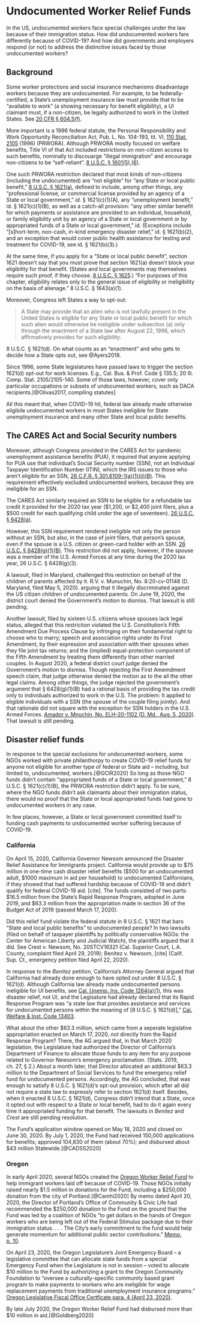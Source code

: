 # Undocumented Worker Relief Funds

In the US, undocumented workers face special challenges under the law because of their immigration status. How did undocumented workers fare differently because of COVID-19? And how did governments and employers respond (or not) to address the distinctive issues faced by those undocumented workers?

## Background

Some worker protections and social insurance mechanisms disadvantage workers because they are undocumented. For example, to be federally-certified, a State's unemployment insurance law must provide that to be "available to work" (a showing necessary for benefit eligibility), a UI claimant must, if a non-citizen, be legally authorized to work in the United States. See [20 CFR § 604.5(f)](https://www.ecfr.gov/cgi-bin/retrieveECFR?gp=&SID=f6d24b9ec09459c3e1487411a97e871f&mc=true&r=PART&n=pt20.3.604#se20.3.604_15).

More important is a 1996 federal statute, the Personal Responsibility and Work Opportunity Reconciliation Act, Pub. L. No. 104-193, tit. VI, [110 Stat. 2105](https://www.govinfo.gov/content/pkg/STATUTE-110/pdf/STATUTE-110-Pg2105.pdf) (1996) (PRWORA).  Although PRWORA mostly focused on welfare benefits, Title VI of that Act included restrictions on non-citizen access to such benefits, nominally to discouarge "illegal immigration" and encourage non-citizens to be "self-reliant". [8 U.S.C. § 1601(5),(6)](https://www.govinfo.gov/content/pkg/USCODE-2018-title8/html/USCODE-2018-title8-chap14-sec1601.htm).

One such PRWORA restriction declared that most kinds of non-citizens (including the undocumented) are "not eligible" for "any State or local public benefit," [8 U.S.C. § 1621(a)](https://www.govinfo.gov/content/pkg/USCODE-2018-title8/html/USCODE-2018-title8-chap14-subchapII-sec1621.htm), defined to include, among other things, any "professional license, or commercial license provided by an agency of a State or local government," _id._ § 1621(c)(1)(A), any "unemployment benefit," id. § 1621(c)(1)(B), as well as a catch-all provision: "any other similar benefit for which payments or assistance are provided to an individual, household, or family eligibility unit by an agency of a State or local government or by appropriated funds of a State or local government," id. (Exceptions include "[s]hort-term, non-cash, in-kind emergency disaster relief," id. § 1621(b)(2), and an exception that would cover public health assistance for testing and treatment for COVID-19, see id. § 1621(b)(3).)

At the same time, if you apply for a "State or local public benefit", section 1621 doesn't say that you must prove that section 1621(a) doesn't block your eligibility for that benefit. (States and local governments may themselves require such proof, if they choose. [8 U.S.C. § 1625](https://www.govinfo.gov/content/pkg/USCODE-2018-title8/html/USCODE-2018-title8-chap14-subchapII-sec1625.htm).) "For purposes of this chapter, eligibility relates only to the general issue of eligibility or ineligibility on the basis of alienage.” 8 U.S.C. § 1643(a)(1).

Moreover, Congress left States a way to opt-out:

>A State may provide that an alien who is not lawfully present in the United States is eligible for any State or local public benefit for which such alien would otherwise be ineligible under subsection (a) only through the enactment of a State law after August 22, 1996, which affirmatively provides for such eligibility.

8 U.S.C. § 1621(d). On what counts as an "enactment" and who gets to decide how a State opts out, see @Ayers2018.

Since 1996, some State legislatures have passed laws to trigger the section 1621(d) opt-out for work licenses. E.g., Cal. Bus. & Prof. Code § 135.5; 20 Ill. Comp. Stat. 2105/2105-140. Some of those laws, however, cover only particular occupations or subsets of undocumented workers, such as DACA recipients.[@Olivas2017, compiling statutes]

All this meant that, when COVID-19 hit, federal law already made otherwise eligibile undocumented workers in most States ineligible for State unemployment insurance and many other State and local public benefits.

## The CARES Act and Social Security numbers

Moreover, although Congress provided in the CARES Act for pandemic unemployment assistance benefits (PUA), it required that anyone applying for PUA use that individual's Social Security number (SSN), not an Individual Taxpayer Identification Number (ITIN), which the IRS issues to those who aren't eligible for an SSN, [26 C.F.R. § 301.6109-1(a)(1)(ii)(B)](https://www.ecfr.gov/cgi-bin/text-idx?node=pt26.20.301&rgn=div5#se26.20.301_16109_61). This requirement effectively excluded undocumented workers, because they are ineligible for an SSN.

The CARES Act similarly required an SSN to be eligible for a refundable tax credit it provided for the 2020 tax year ($1,200, or $2,400 joint filers, plus a $500 credit for each qualifying child under the age of seventeen). [26 U.S.C. § 6428(a)](https://uscode.house.gov/view.xhtml?req=granuleid:USC-prelim-title26-section6428&num=0&edition=prelim). 

However, this SSN requirement rendered ineligible not only the person without an SSN, but also, in the case of joint filers, that person's spouse, even if the spouse is a U.S. citizen or green-card holder with an SSN. [26 U.S.C. § 6428(g)(1)(B)](https://uscode.house.gov/view.xhtml?req=granuleid:USC-prelim-title26-section6428&num=0&edition=prelim). This restriction did not apply, however, if the spouse was a member of the U.S. Armed Forces at any time during the 2020 tax year, 26 U.S.C. § 6428(g)(3).   

A lawsuit, filed in Maryland, challenged this restriction on behalf of the children of parents affected by it. R.V. v. Munuchin, No. 8:20-cv-01148 (D. Maryland, filed May 5, 2020). arguing that it illegally discriminated against the US citizen children of undocumented parents. On June 19, 2020, the district court denied the Government's motion to dismiss. That lawsuit is still pending.

Another lawsuit, filed by sixteen U.S. citizens whose spouses lack legal status, alleged that this restriction violated the U.S. Constitution's Fifth Amendment Due Process Clause by infringing on their fundamental right to choose who to marry; speech and association rights under its First Amendment, by their expression and association with their spouses when they file joint tax returns; and the (implied) equal-protection component of the Fifth Amendment by treating them differently than other married couples. In August 2020, a federal district court judge denied the Government's motion to dismiss. Though rejecting the First Amemdment speech claim, that judge otherwise denied the motion as to the all the other legal claims. Among other things, the judge rejected the government's argument that § 6428(g)(1)(B) had a rational basis of providing the tax credit only to individuals authorized to work in the U.S. The problem: It applied to eligible individuals with a SSN (the spouse of the couple filing jointly). And that rationale did not square with the exception for SSN holders in the U.S. Armed Forces. [Amador v. Mnuchin, No. ELH-20-1102 (D. Md., Aug. 5, 2020)](https://www2.mdd.uscourts.gov/Opinions/Opinions/20-cv-1102%20Amador.MemorandumOpinion.pdf). That lawsuit is still pending. 


## Disaster relief funds

In response to the special exclusions for undocumented workers, some NGOs worked with private philanthorpy to create COVID-19 relief funds for anyone not eligible for another type of federal or State aid -- including, but limited to, undocumented, workers.[@GCIR2020] So long as those NGO funds didn't contain "appropriated funds of a State or local government," 8 U.S.C. § 1621(c)(1)(B), the PRWORA restriction didn't apply. To be sure, where the NGO funds didn't ask claimants about their immigration status, there would no proof that the State or local appropriated funds had gone to undocumented workers in any case.

In few places, however, a State or local government committed itself to funding cash payments to undocumented worker suffering because of COVID-19.

### California

On April 15, 2020, California Governor Newsom announced the Disaster Relief Assistance for Immigrants project. California would provide up to $75 million in one-time cash disaster relief benefits ($500 for an undocumented adult, $1000 maximum in aid per household) to undocumented Californians, if they showed that had suffered hardship because of COVID-19 and didn't qualify for federal COVID-19 aid. [cite]. The funds consisted of two parts: $16.5 million from the State's Rapid Response Program, adopted in June 2019, and $63.3 million from the appropriation made in section 36 of the Budget Act of 2019 (passed March 17, 2020).

Did this relief fund violate the federal statute in 8 U.S.C. § 1621 that bars "State and local public benefits" to undocumented people?  In two lawsuits (filed on behalf of taxpayer plaintiffs by politically conservative NGOs: the Center for American Liberty and Judicial Watch), the plaintiffs argued that it did. See Crest v. Newsom, No. 20STCV16321 (Cal. Superior Court, L.A. County, complaint filed April 29, 2019); Benitez v. Newsom, [cite] (Calif. Sup. Ct., emergency petition filed April 22, 2020).

In response to the *Benitez* petition, California's Attorney General argued that California had already done enough to have opted out under 8 U.S.C. § 1621(d). Although California law already made undocumented persons ineligible for UI benefits, see [Cal. Unemp. Ins. Code 1264(a)(1)](https://leginfo.legislature.ca.gov/faces/codes_displaySection.xhtml?sectionNum=1264&lawCode=UIC), this was disaster relief, not UI, and the Legisature had already declared that its Rapid Response Program was "a state law that provides assistance and services for undocumented persons within the meaning of [8 U.S.C. § 1621(d)]," [Cal. Welfare & Inst. Code 13403](https://leginfo.legislature.ca.gov/faces/codes_displaySection.xhtml?sectionNum=13403&lawCode=WIC).

What about the other $63.3 million, which came from a seperate legislative appropriation enacted on March 17, 2020, _not_ directly from the Rapid Response Program?  There, the AG argued that, in that March 2020 legislation, the Legislature had authorized the Director of California's Department of Finance to allocate those funds to any item for any purpose related to Governor Newsom’s emergency proclamation. (Stats. 2019, ch. 27, § 2.) About a month later, that Director allocated an additional $63.3 million to the Department of Social Services to fund the emergency relief fund for undocumented persons. Accordingly, the AG concluded, that was enough to satisfy 8 U.S.C. § 1621(d)'s opt-out provision, which after all did not require a state law to expressly refer to section 1621(d) itself. Besides, when it enacted 8 U.S.C. § 1621(d), Congress didn't intend that a State, once it opted out with respect to a State or local benefit, had to do it again every time it appropriated funding for that benefit. The lawsuits in *Benitez* and *Crest* are still pending resolution.

The Fund's application window opened on May 18, 2020 and closed on June 30, 2020. By July 1, 2020, the Fund had received 150,000 applications for benefits; approved 104,830 of them (about 70%); and disbursed about \$43 million Statewide.[@CADSS2020]

### Oregon

In early April 2020, several NGOs created the [Oregon Worker Relief Fund](https://workerrelief.org/about/) to help immigrant workers laid off because of COVID-19. Those NGOs initially raised nearly $1.5 million in donations for the Fund, including a $250,000 donation from the city of Portland.[@Camhi2020]  By memo dated April 20, 2020, the Director of Portland's Office of Community & Civic Life had recommended the $250,000 donation to the Fund on the ground that the Fund was led by a coalition of NGOs "to get dollars in the hands of Oregon workers who are being left out of the Federal Stimulus package due to their immigration status. . . . The City’s early commitment to the fund would help generate momentum for additional public sector contributions." [Memo, p. 10](https://www.portlandoregon.gov/cbo/article/759912).

On April 23, 2020, the Oregon Legislature's Joint Emergency Board -- a legislative committee that can allocate state funds from a special Emergency Fund when the Legislature is not in session -- voted to allocate $10 million to the Fund by authorizing a grant to the Oregon Community Foundation to "oversee a culturally-specific community based grant program to make payments to workers who are ineligible for wage replacement payments from traditional unemployment insurance programs." [Oregon Legislative Fiscal Office Certficate para. 4 (April 23, 2020)](https://www.oregonlegislature.gov/lfo/eboard/EB%20Certificate%2004-23-2020.pdf).

By late July 2020, the Oregon Worker Relief Fund had disbursed more than $10 million in aid.[@Goldberg2020]

